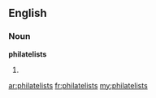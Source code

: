 ==English==

===Noun===
'''philatelists'''

# {{plural of|[[philatelist]]}}

[[ar:philatelists]]
[[fr:philatelists]]
[[my:philatelists]]